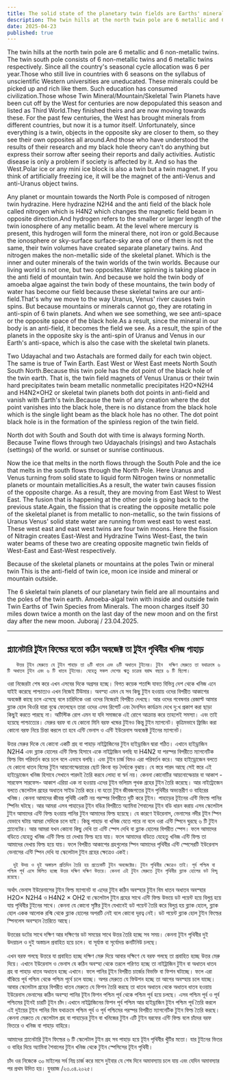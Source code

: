 ```yaml
---
title: The solid state of the planetary twin fields are Earths' minerals mountain or poles
description: The twin hills at the north twin pole are 6 metallic and 6 non-metallic twins. The twin south pole consists of 6 non-metallic twins and 6 metallic twins respectively. Since all the country's seasonal cycle allocation was 6 per year.
date: 2025-04-23
published: true
---
```


The twin hills at the north twin pole are 6 metallic and 6 non-metallic twins. The twin south pole consists of 6 non-metallic twins and 6 metallic twins respectively. Since all the country's seasonal cycle allocation was 6 per year.Those who still live in countries with 6 seasons on the syllabus of unscientific Western universities are uneducated.  These minerals could be picked up and rich like them. Such education has consumed civilization.Those whose Twin Mineral/Mountain/Skeletal Twin Planets have been cut off by the West for centuries are now depopulated this season and listed as Third World.They finished theirs and are now moving towards these. For the past few centuries, the West has brought minerals from different countries, but now it is a tumor itself. Unfortunately, since everything is a twin, objects in the opposite sky are closer to them, so they see their own opposites all around.And those who have understood the results of their research and my black hole theory can't do anything but express their sorrow after seeing their reports and daily activities. Autistic disease is only a problem if society is affected by it. And so has the West.Polar ice or any mini ice block is also a twin but a twin magnet. If you think of artificially freezing ice, it will be the magnet of the anti-Venus and anti-Uranus object twins.

Any planet or mountain towards the North Pole is composed of nitrogen twin hydrazine. Here hydrazine N2H4 and the anti field of the black hole called nitrogen which is H4N2 which changes the magnetic field beam in opposite direction.And hydrogen refers to the smaller or larger length of the twin ionosphere of any metallic beam. At the level where mercury is present, this hydrogen will form the mineral there, not iron or gold.Because the ionosphere or sky-surface surface-sky area of ​​one of them is not the same, their twin volumes have created separate planetary twins. And nitrogen makes the non-metallic side of the skeletal planet. Which is the inner and outer minerals of the twin worlds of the twin worlds. Because our living world is not one, but two opposites.Water spinning is taking place in the anti field of mountain twin. And because we hold the twin body of amoeba algae against the twin body of these mountains, the twin body of water has become our field because these skeletal twins are our anti-field.That's why we move to the way Uranus, Venus' river causes twin spins. But because mountains or minerals cannot go, they are rotating in anti-spin of 6 twin planets. And when we see something, we see anti-space or the opposite space of the black hole.As a result, since the mineral in our body is an anti-field, it becomes the field we see. As a result, the spin of the planets in the opposite sky is the anti-spin of Uranus and Venus in our Earth's anti-space, which is also the case with the skeletal twin planets.

Two Udayachal and two Astachals are formed daily for each twin object. The same is true of Twin Earth. East West or West East meets North South South North.Because this twin pole has the dot point of the black hole of the twin earth. That is, the twin field magnets of Venus Uranus or their twin hard precipitates twin beam metallic nonmetallic precipitates H2O×N2H4 and H4N2×OH2 or skeletal twin planets both dot points in anti-field and vanish with Earth's twin.Because the twin of any creation where the dot point vanishes into the black hole, there is no distance from the black hole which is the single light beam as the black hole has no other. The dot point black hole is in the formation of the spinless region of the twin field.

North dot with South and South dot with time is always forming North. Because Twine flows through two Udayachals (risings) and two Astachals (settings) of the world. or sunset or sunrise continuous.

Now the ice that melts in the north flows through the South Pole and the ice that melts in the south flows through the North Pole. Here Uranus and Venus turning from solid state to liquid form Nitrogen twins or nonmetallic planets or mountain metallicities.As a result, the water twin causes fission of the opposite charge. As a result, they are moving from East West to West East. The fusion that is happening at the other pole is going back to the previous state.Again, the fission that is creating the opposite metallic pole of the skeletal planet is from metallic to non-metallic, so the twin fissions of Uranus Venus' solid state water are running from west east to west east. These west east and east west twins are four twin moons.
Here the fission of Nitragin creates East-West and Hydrazine Twins West-East, the twin water beams of these two are creating opposite magnetic twin fields of West-East and East-West respectively.

Because of the skeletal planets or mountains at the poles 
 Twin or mineral twin This is the anti-field of twin ice, moon ice inside and mineral or mountain outside.

The 6 skeletal twin planets of our planetary twin field are all mountains and the poles of the twin earth. Amoeba-algal twin with inside and outside twin 
Twin Earths of Twin Species from Minerals.
The moon charges itself 30 miles down twice a month on the last day of the new moon and on the first day after the new moon.
Juboraj / 23.04.2025.

---

## প্ল‍্যানেটারি টুইন ফিল্ডের যতো কঠিন  অবজেক্ট তা টুইন পৃথিবীর খনিজ পাহাড়

       উত্তর টূইন মেরুতে যে টুইন পাহাড় তা ৬টি ধাতব এবং ৬টি অধাতব টুইনের। টুইন  দক্ষিণ মেরুতে তা যথাক্রমে ৬ টি অধাতব টুইন এবং ৬ টি ধাতব টুইনের। যেহেতু সকল দেশের ঋতু চক্রের বরাদ্দ বছরে ৬ টি ছিলো।    
 ওরা নিজেরটা শেষ করে এখন এসবের দিকে অগ্রসর হচ্ছে। বিগত কয়েক শতাব্দি যাবত  বিভিন্ন দেশ থেকে খনিজ এনে যাইই করেছে পাশ্চাত্যও এখন নিজেই টিউমার। অবস্হা এমন যে সব কিছু টুইন হওয়ায় ওদের বিপরীত আকাশের অবজেক্ট  কাছে চলে এসেছে বলে চারিদিকে ওরা ওদের নিজেরই বিপরীত দেখছে। আর ওদের গবেষনার রেজাল্ট আমার ব্ল‍্যাক হোল থিওরি যারা বুঝে ফেলেছেন তারা ওদের এসব রিপোর্ট এবং দৈনন্দিন কার্যক্রম দেখে দু:খ প্রকাশ করা ছাড়া কিছুই করতে পারছে না। অটিস্টিক রোগ এমন যা যদি  সমাজকে এই রোগে আক্রান্ত করে তাহলেই সমস‍্যা। এবং তাই হয়েছে পাশ্চাত্যের।
মেরুর বরফ বা যে কোনো মিনি বরফ খন্ডের টুইনও কিন্তু টুইন ম‍্যাগনেট। কৃত্রিমভাবে ফ্রিজিং করা কোনো বরফ নিয়ে চিন্তা করলে তা হবে এন্টি ভেনাস ও এন্টি ইউরেনাস অবজেক্ট টুইনের ম‍্যাগনেট।

উত্তর মেরুর দিকে যে কোনো একটি গ্রহ বা পাহাড়  নাইট্রাজিনের টুইন হাইড্রাজিন দ্বারা গঠিত। এখানে হাইড্রাজিন N2H4 এবং ব্ল‍্যাক হোলের এন্টি ফিল্ড হিসাবে একে নাইট্রাজিন বলছি যা H4N2 যা পরস্পর বিপরীতে ম‍্যাগনেটিক ফিল্ড বিম পরিবর্তন করে চলে বলে এভাবে বলছি। এবং টুইন চার্জ বিমও এরা পরিবর্তন করে। আর হাইড্রোজেন বলতে যে কোনো ধাতব বিমের  টুইন আয়নোস্ফেয়ারের ছোট কিংবা  বড় দৈর্ঘ্যকে বুঝায়। যে স্তরে পারদ আছে সেই স্তরে এই হাইড্রোজেন খনিজ হিসাবে সেখানে পারদই তৈরি করবে  লোহা বা স্বর্ন নয়। কেননা কোনোটির আয়নোস্ফেয়ার বা আকাশ - সারফেস সারফেস- আকাশ এরিয়া এক না হওয়ায় এদের টূইন ভলিয়ম পৃথক গ্রহের টুইন তৈরি করেছে। আর নাইট্রোজেন বলতে স্কেলেটাল গ্রহের অধাতব সাইড তৈরি করে।বা  যতো  টুইন জীবজগতের টূইন পৃথিবীর অভ‍্যন্তরীণ ও বাহিরের খনিজ। কেননা আমাদের জীবন্ত পৃথিবী একটি নয় পরস্পর বিপরীতে দুটি করে টূইন। পাহাড়ের টূইনের এন্টি ফিল্ডে পানির স্পিনিং ঘটছে। আর আমরা এসব পাহাড়ের টূইন বডির বিপরীতে অ‍্যামিবা শৈবালের টূইন বডি ধারন করায় এসব স্কেলেটাল টুইন আমাদের এন্টি ফিল্ড হওয়ায় পানির টুইন আমাদের ফিল্ড হয়েছে। যে কারণে ইউরেনাস, ভেনাসের  নদীর টূইন স্পিন যেভাবে ঘটায় আমরা সেদিকে চলে যাই। কিন্তু পাহাড় বা খনিজ যেতে পারে না বলে ওরা এন্টি স্পিনে ঘুরছে ৬ টি টুইন প্ল‍্যানেটের। আর আমরা যখন কোনো কিছু দেখি তা এন্টি স্পেস দেখি বা ব্ল‍্যাক হোলের বিপরীত স্পেস। ফলে আমাদের বডিতে যেহেতু খনিজ এন্টি ফিল্ড তা দেখায় ফিল্ড হয়ে যায়। ফলে আমাদের বডিতে যেহেতু খনিজ এন্টি ফিল্ড তা আমাদের দেখায় ফিল্ড হয়ে যায়। ফলে বিপরীত আকাশের গ্রহগুলোর স্পিন আমাদের পৃথিবীর এন্টি স্পেসেরটি ইউরেনাস ভেনাসের এন্টি স্পিন দেখি যা স্কেলেটাল টুইন গ্রহের ক্ষেত্রেও একই। 

      দুই উদয় ও দুই অস্তাচল প্রতিদিন তৈরি হয় প্রত‍্যেকটি টুইন অবজেক্টের। টুইন পৃথিবীর ক্ষেত্রেও তাই। পূর্ব পশ্চিম বা পশ্চিম পূর্ব এসে মিলিত হচ্ছে উত্তর দক্ষিণ দক্ষিণ উত্তরে। কেননা এই টুইন মেরুতে টুইন পৃথিবীর ব্ল‍্যাক হোলের ডট বিন্দু রয়েছে।
অর্থাৎ ভেনাস ইউরেনাসের  টুইন ফিল্ড ম‍্যাগনেট বা এদের টুইন কঠিন অবস্হার টুইন বিম ধাতব অধাতব অবস্হার H2O× N2H4 ও H4N2 × OH2 বা স্কেলেটাল টুইন গ্রহের সাথে এন্টি ফিল্ড উভয়ে ডট পয়েন্ট হয়ে বিলুপ্ত হয়ে যায় পৃথিবীর টুইনের সাথে। 
কেননা যে কোনো সৃষ্টির টুইন যেখানেই ডট পয়েন্ট তৈরি করে বিলুপ্ত হয় ব্ল‍্যাক হোলে, ব্ল‍্যাক হোল একক আলোক রশ্মি থেকে ব্ল‍্যাক হোলের অপরটি নেই বলে কোনো দূরত্ব নেই। ডট পয়েন্ট ব্ল‍্যাক হোল টুইন ফিল্ডের স্পিনলেস অবস্হান তৈরিতে আছে। 

উত্তরের ডটের সাথে দক্ষিণ আর দক্ষিণের ডট সময়ের সাথে উত্তর তৈরি হচ্ছে সব সময়। কেননা টূইন পৃথিবীর দুই উদয়াচল ও দুই অস্তাচল প্রবাহিত হয়ে চলে। বা সূর্যাস্ত বা সৃর্যোদয় কনটিনিউ চলছে। 

এখন বরফ গলছে উত্তরে যা প্রবাহিত হচ্ছে দক্ষিণ মেরু দিয়ে আবার দক্ষিণে যে বরফ গলছে তা প্রবাহিত হচ্ছে উত্তর মেরু দিয়ে। এখানে ইউরেনাস ও ভেনাস যে কঠিন অবস্হা থেকে তরলে পরিণত হচ্ছে তা নাইট্রাজিন টুইন বা অধাতব ধাতব গ্রহ বা পাহাড় ধাতব অধাতব হচ্ছে এখানে। ফলে পানির টূইন বিপরীত চার্জের বিভক্তি বা ফিশন ঘটাচ্ছে। ফলে এরা বাঁকিয়ে পূর্ব পশ্চিম থেকে পশ্চিম পূর্বে চলে যাচ্ছে। অপর মেরুতে যে ফিউশন হচ্ছে তা আগের অবস্হায় চলে যাচ্ছে। আবার স্কেলেটাল গ্রহের বিপরীত ধাতব মেরুতে যে ফিশন তৈরি করছে তা ধাতব অধাতব থেকে অধাতব ধাতব হওয়ায় ইউরেনাস ভেনাসের কঠিন অবস্হা পানির টূইন ফিশন পশ্চিম পূর্ব থেকে  পশ্চিম পূর্ব হয়ে  চলছে। এসব পশ্চিম পূর্ব ও পূর্ব পশ্চিমের টূইনই চারটি টূইন চাঁদ।এখানে নাইট্রাজিনের ফিশন পূর্ব পশ্চিম আর হাইড্রাজিন টূইন পশ্চিম পূর্ব তৈরি করলে এই দুইয়ের টূইন পানির বিম যথাক্রমে পশ্চিম পূর্ব   ও পৃর্ব পশ্চিমের পরস্পর বিপরীত ম‍্যাগনেটিক টুইন ফিল্ড তৈরি করছে।
কেননা মেরুতে যে স্কেলেটাল গ্রহ বা পাহাড়ের 
 টুইন বা খনিজের টুইন এটি টুইন বরফের এন্টি ফিল্ড বলে চাঁদের বরফ ভিতরে ও খনিজ বা পাহাড়  বাহিরে। 

আমাদের প্ল‍্যানেটারি টুইন ফিল্ডের ৬ টি স্কেলেটাল টুইন গ্রহ সব পাহাড় হয়ে টূইন পৃথিবীর খুঁটির মতো। যার টুইনের ভিতর ও বাহির দিয়ে অ‍্যামিবা শৈবালের টুইন 
খনিজ থেকে  টুইন স্পেসিসের টূইন পৃথিবী।

চাঁদ ওর নিজেকে ৩০ মাইলের সর্ব নিম্ন চার্জ করে মাসে দুইবার যে শেষ দিনে অমাবস‍্যায় চলে যায় এবং যেদিন অমাবস‍্যার পর প্রথম উদিত হয়। 
যুবরাজ /২৩.০৪.২০২৫।
